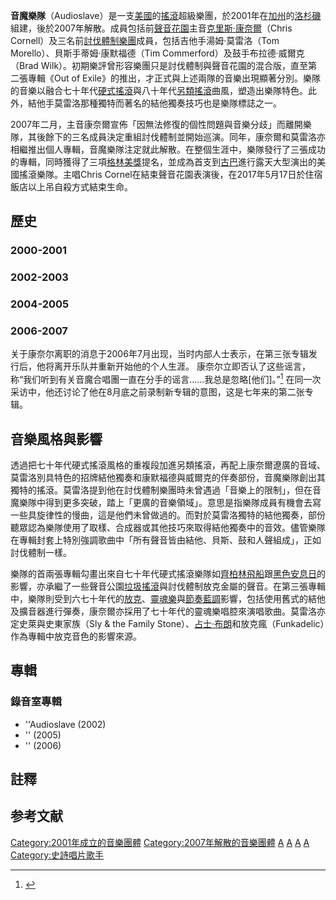 {{Incomplete|time=2016-10-20T12:31:08+00:00}}
{{Infobox musical artist
|Name = Audioslave
|Img = Audioslave.jpg
|Img_size = 250px
|Background = group_or_band
|Origin = [[美國|美國]][[加州|加州]][[洛杉磯|洛杉磯]]
|Genre = [[另類金屬|另類金屬]]、[[另類搖滾|另類搖滾]]、[[硬式搖滾|硬式搖滾]]
|Years_active = 2001年–2007年
|Label = [[史诗唱片|Epic Records]]<br>[[Interscope唱片|Interscope Records]]
|Associated_acts = [[討伐體制樂團|討伐體制樂團]]（R.A.T.M）<br> [[聲音花園|聲音花園]]（Soundgarden）
|Past_members =  [[克里斯·康奈爾|克里斯·康奈爾]]<br>{{link-en|湯姆·莫雷洛|Tom Morello}}<br>{{link-en|蒂姆·康默福德|Tim Commerford}}<br>{{link-en|布拉德·威爾克|Brad Wilk}} 
}}

'''音魔樂隊'''（Audioslave）是一支[[美國|美國]]的[[搖滾|搖滾]]超級樂團，於2001年在[[加州|加州]]的[[洛杉磯|洛杉磯]]組建，後於2007年解散。成員包括前[[聲音花園|聲音花園]]主音[[克里斯·康奈爾|克里斯·康奈爾]]（Chris Cornell）及三名前[[討伐體制樂團|討伐體制樂團]]成員，包括吉他手湯姆·莫雷洛（Tom Morello）、貝斯手蒂姆·康默福德（Tim Commerford）及鼓手布拉德·威爾克（Brad Wilk）。初期樂評曾形容樂團只是討伐體制與聲音花園的混合版，直至第二張專輯《Out of Exile》的推出，才正式與上述兩隊的音樂出現顯著分別。樂隊的音樂以融合七十年代[[硬式搖滾|硬式搖滾]]與八十年代[[另類搖滾|另類搖滾]]曲風，塑造出樂隊特色。此外，結他手莫雷洛那種獨特而著名的結他獨奏技巧也是樂隊標誌之一。

2007年二月，主音康奈爾宣佈「因無法修復的個性問題與音樂分歧」而離開樂隊，其後餘下的三名成員決定重組討伐體制並開始巡演。同年，康奈爾和莫雷洛亦相繼推出個人專輯，音魔樂隊注定就此解散。在整個生涯中，樂隊發行了三張成功的專輯，同時獲得了三項[[格林美獎|格林美獎]]提名，並成為首支到[[古巴|古巴]]進行露天大型演出的美國搖滾樂隊。主唱Chris Cornel在結束聲音花園表演後，在2017年5月17日於住宿飯店以上吊自殺方式結束生命。

==歷史==
===2000-2001===
===2002-2003===
===2004-2005===
===2006-2007===
关于康奈尔离职的消息于2006年7月出现，当时内部人士表示，在第三张专辑发行后，他将离开乐队并重新开始他的个人生涯。 康奈尔立即否认了这些谣言，称“我们听到有关音魔合唱團一直在分手的谣言......我总是忽略[他们]。”<ref>{{cite web|url=http://www.mtv.com/news/1537179/chris-cornell-working-on-solo-lp-but-dismisses-rumors-of-audioslave-split/|title=CHRIS CORNELL WORKING ON SOLO LP — BUT DISMISSES RUMORS OF AUDIOSLAVE SPLIT |publisher=MTV|accessdate=2018-12-19|date=2006-07-26}}</ref> 在同一次采访中，他还讨论了他在8月底之前录制新专辑的意图，这是七年来的第二张专辑。

==音樂風格與影響==
透過把七十年代硬式搖滾風格的重複段加進另類搖滾，再配上康奈爾遼廣的音域、莫雷洛別具特色的招牌結他獨奏和康默福德與威爾克的伴奏部份，音魔樂隊創出其獨特的搖滾。莫雷洛提到他在討伐體制樂團時未曾遇過「音樂上的限制」，但在音魔樂隊中得到更多突破，踏上「更廣的音樂領域」。意思是指樂隊成員有機會去寫一些具旋律性的慢曲，這是他們未曾做過的。而對於莫雷洛獨特的結他獨奏，部份聽眾認為樂隊使用了取樣、合成器或其他技巧來取得結他獨奏中的音效。儘管樂隊在專輯封套上特別強調歌曲中「所有聲音皆由結他、貝斯、鼓和人聲組成」，正如討伐體制一樣。

樂隊的首兩張專輯勾畫出來自七十年代硬式搖滾樂隊如[[齊柏林飛船_(樂團)|齊柏林飛船]]跟[[黑色安息日|黑色安息日]]的影響，亦承繼了一些聲音公園[[垃圾搖滾|垃圾搖滾]]與討伐體制放克金屬的聲音。在第三張專輯中，樂隊則受到六七十年代的[[放克|放克]]、[[靈魂樂|靈魂樂]]與[[節奏藍調|節奏藍調]]影響，包括使用舊式的結他及擴音器進行彈奏，康奈爾亦採用了七十年代的靈魂樂唱腔來演唱歌曲。莫雷洛亦定史萊與史東家族（Sly & the Family Stone）、[[占士·布朗|占士·布朗]]和放克瘋（Funkadelic）作為專輯中放克音色的影響來源。

==專輯==
===錄音室專輯===
* ''Audioslave (2002)
* ''{{link-en|Out of Exile|Out of Exile}} (2005)
* ''{{link-en|Revelations|Revelations}} (2006)

==註釋==
==参考文献==
{{Commons Category|Audioslave}}
{{reflist}}

{{Authority control}}
{{DEFAULTSORT:Audioslave}}
[[Category:2001年成立的音樂團體|Category:2001年成立的音樂團體]]
[[Category:2007年解散的音樂團體|Category:2007年解散的音樂團體]]
[[Category:美國另類搖滾樂團|A]]
[[Category:美國搖滾樂團|A]]
[[Category:另類搖滾樂團|A]]
[[Category:超級樂團|A]]
[[Category:史詩唱片歌手|Category:史詩唱片歌手]]